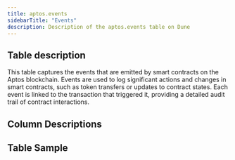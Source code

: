 ```yaml
---
title: aptos.events
sidebarTitle: "Events"
description: Description of the aptos.events table on Dune
---
```


## Table description

This table captures the events that are emitted by smart contracts on the Aptos blockchain. Events are used to log significant actions and changes in smart contracts, such as token transfers or updates to contract states. Each event is linked to the transaction that triggered it, providing a detailed audit trail of contract interactions.

## Column Descriptions


<ColumnDescriptions tableSchema="aptos" tableName="events" />

## Table Sample


<TableSample tableSchema="aptos" tableName="events" />
